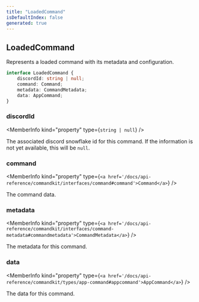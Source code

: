 ```yaml
---
title: "LoadedCommand"
isDefaultIndex: false
generated: true
---
```



<!-- This file was generated from the CommandKit source. Do not modify. Instead, re-run the "docgen" script -->


## LoadedCommand

<GenerationInfo sourceFile="packages/commandkit/src/app/handlers/AppCommandHandler.ts" sourceLine="91" packageName="commandkit" />

Represents a loaded command with its metadata and configuration.

```ts title="Signature"
interface LoadedCommand {
    discordId: string | null;
    command: Command;
    metadata: CommandMetadata;
    data: AppCommand;
}
```

<div className="members-wrapper">

### discordId

<MemberInfo kind="property" type={`string | null`}   />

The associated discord snowflake id for this command.
If the information is not yet available, this will be `null`.
### command

<MemberInfo kind="property" type={`<a href='/docs/api-reference/commandkit/interfaces/command#command'>Command</a>`}   />

The command data.
### metadata

<MemberInfo kind="property" type={`<a href='/docs/api-reference/commandkit/interfaces/command-metadata#commandmetadata'>CommandMetadata</a>`}   />

The metadata for this command.
### data

<MemberInfo kind="property" type={`<a href='/docs/api-reference/commandkit/types/app-command#appcommand'>AppCommand</a>`}   />

The data for this command.


</div>
